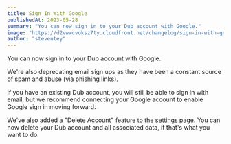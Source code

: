 ```yaml
---
title: Sign In With Google
publishedAt: 2023-05-28
summary: "You can now sign in to your Dub account with Google."
image: "https://d2vwwcvoksz7ty.cloudfront.net/changelog/sign-in-with-google.png"
author: "steventey"
---
```


You can now sign in to your Dub account with Google.

We're also deprecating email sign ups as they have been a constant source of spam and abuse (via phishing links).

If you have an existing Dub account, you will still be able to sign in with email, but we recommend connecting your Google account to enable Google sign in moving forward.

We've also added a "Delete Account" feature to the [settings page](https://app.dub.co/settings). You can now delete your Dub account and all associated data, if that's what you want to do.
